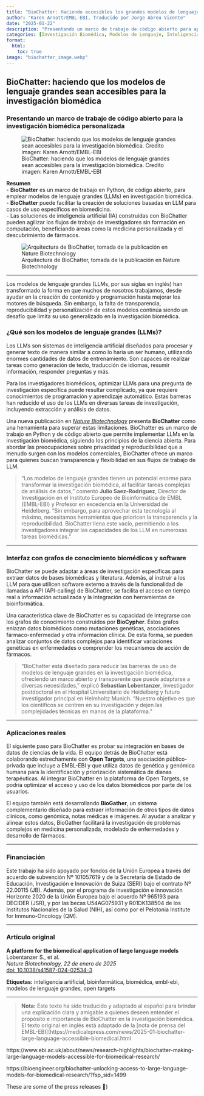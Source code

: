 ```yaml
---
title: "BioChatter: Haciendo accesibles los grandes modelos de lenguaje para la investigación biomédica"
author: "Karen Arnott/EMBL-EBI, Traducido por Jorge Abreu Vicente"
date: "2025-01-22"
description: "Presentando un marco de trabajo de código abierto para aplicar inteligencia artificial (AI) en investigación biomédica"
categories: [Investigación Biomédica, Modelos de Lenguaje, Inteligencia Artificial]
format: 
  html:
    toc: true
image: "biochatter_image.webp"
---
```


## BioChatter: haciendo que los modelos de lenguaje grandes sean accesibles para la investigación biomédica

### Presentando un marco de trabajo de código abierto para la investigación biomédica personalizada

![BioChatter: haciendo que los modelos de lenguaje grandes sean accesibles para la investigación biomédica. Credito imagen: Karen Arnott/EMBL-EBI](biochatter_image.webp)

**Resumen**  
- **BioChatter** es un marco de trabajo en Python, de código abierto, para emplear modelos de lenguaje grandes (LLMs) en investigación biomédica.  
- **BioChatter** puede facilitar la creación de soluciones basadas en LLM para casos de uso específicos en biomedicina.  
- Las soluciones de inteligencia artificial (IA) construidas con BioChatter pueden agilizar los flujos de trabajo de investigadores sin formación en computación, beneficiando áreas como la medicina personalizada y el descubrimiento de fármacos.

<!-- Embed the image in the post body -->
![Arquitectura de BioChatter, tomada de la publicación en Nature Biotechnology](41587_2024_2534_Fig1_HTML.webp)

---

Los modelos de lenguaje grandes (LLMs, por sus siglas en inglés) han transformado la forma en que muchos de nosotros trabajamos, desde ayudar en la creación de contenido y programación hasta mejorar los motores de búsqueda. Sin embargo, la falta de transparencia, reproducibilidad y personalización de estos modelos continúa siendo un desafío que limita su uso generalizado en la investigación biomédica.

### ¿Qué son los modelos de lenguaje grandes (LLMs)?
Los LLMs son sistemas de inteligencia artificial diseñados para procesar y generar texto de manera similar a como lo haría un ser humano, utilizando enormes cantidades de datos de entrenamiento. Son capaces de realizar tareas como generación de texto, traducción de idiomas, resumir información, responder preguntas y más.

Para los investigadores biomédicos, optimizar LLMs para una pregunta de investigación específica puede resultar complicado, ya que requiere conocimientos de programación y aprendizaje automático. Estas barreras han reducido el uso de los LLMs en diversas tareas de investigación, incluyendo extracción y análisis de datos.

Una nueva publicación en [*Nature Biotechnology*](https://rdcu.be/d68Ih) presenta **BioChatter** como una herramienta para superar estas limitaciones. BioChatter es un marco de trabajo en Python y de código abierto que permite implementar LLMs en la investigación biomédica, siguiendo los principios de la ciencia abierta. Para abordar las preocupaciones sobre privacidad y reproducibilidad que a menudo surgen con los modelos comerciales, BioChatter ofrece un marco para quienes buscan transparencia y flexibilidad en sus flujos de trabajo de LLM.

> “Los modelos de lenguaje grandes tienen un potencial enorme para transformar la investigación biomédica, al facilitar tareas complejas de análisis de datos,” comentó **Julio Saez-Rodriguez**, Director de Investigación en el Instituto Europeo de Bioinformática de EMBL (EMBL-EBI) y Profesor en excedencia en la Universidad de Heidelberg. “Sin embargo, para aprovechar esta tecnología al máximo, necesitamos herramientas que prioricen la transparencia y la reproducibilidad. BioChatter llena este vacío, permitiendo a los investigadores integrar las capacidades de los LLM en numerosas tareas biomédicas.”

---

### Interfaz con grafos de conocimiento biomédicos y software

BioChatter se puede adaptar a áreas de investigación específicas para extraer datos de bases biomédicas y literatura. Además, al instruir a los LLM para que utilicen software externo a través de la funcionalidad de llamadas a API (API-calling) de BioChatter, se facilita el acceso en tiempo real a información actualizada y la integración con herramientas de bioinformática.

Una característica clave de BioChatter es su capacidad de integrarse con los grafos de conocimiento construidos por **BioCypher**. Estos grafos enlazan datos biomédicos como mutaciones genéticas, asociaciones fármaco-enfermedad y otra información clínica. De esta forma, se pueden analizar conjuntos de datos complejos para identificar variaciones genéticas en enfermedades o comprender los mecanismos de acción de fármacos.

> “BioChatter está diseñado para reducir las barreras de uso de modelos de lenguaje grandes en la investigación biomédica, ofreciendo un marco abierto y transparente que puede adaptarse a diversas necesidades,” explicó **Sebastian Lobentanzer**, investigador postdoctoral en el Hospital Universitario de Heidelberg y futuro investigador principal en Helmholtz Munich. “Nuestro objetivo es que los científicos se centren en su investigación y dejen las complejidades técnicas en manos de la plataforma.”

---

### Aplicaciones reales

El siguiente paso para BioChatter es probar su integración en bases de datos de ciencias de la vida. El equipo detrás de BioChatter está colaborando estrechamente con **Open Targets**, una asociación público-privada que incluye a EMBL-EBI y que utiliza datos de genética y genómica humana para la identificación y priorización sistemática de dianas terapéuticas. Al integrar BioChatter en la plataforma de Open Targets, se podría optimizar el acceso y uso de los datos biomédicos por parte de los usuarios.

El equipo también está desarrollando **BioGather**, un sistema complementario diseñado para extraer información de otros tipos de datos clínicos, como genómica, notas médicas e imágenes. Al ayudar a analizar y alinear estos datos, BioGather facilitará la investigación de problemas complejos en medicina personalizada, modelado de enfermedades y desarrollo de fármacos.

---

### Financiación

Este trabajo ha sido apoyado por fondos de la Unión Europea a través del acuerdo de subvención Nº 101057619 y de la Secretaría de Estado de Educación, Investigación e Innovación de Suiza (SERI) bajo el contrato Nº 22.00115 (JB). Además, por el programa de investigación e innovación Horizonte 2020 de la Unión Europea bajo el acuerdo Nº 965193 para DECIDER (JSR), y por las becas U54AG075931 y R01DK138504 de los Institutos Nacionales de la Salud (NIH), así como por el Pelotonia Institute for Immuno-Oncology (QM).

---

### Artículo original
**A platform for the biomedical application of large language models**  
Lobentanzer S., et al.  
*Nature Biotechnology, 22 de enero de 2025*  
[doi: 10.1038/s41587-024-02534-3](https://doi.org/10.1038/s41587-024-02534-3)

**Etiquetas:** inteligencia artificial, bioinformática, biomédica, embl-ebi, modelos de lenguaje grandes, open targets

---

> **Nota:** Este texto ha sido traducido y adaptado al español para brindar una explicación clara y amigable a quienes deseen entender el propósito e importancia de BioChatter en la investigación biomédica. El texto original en inglés está adaptado de la [nota de prensa del EMBL-EBI](https://medicalxpress.com/news/2025-01-biochatter-large-language-accessible-biomedical.html

https://www.ebi.ac.uk/about/news/research-highlights/biochatter-making-large-language-models-accessible-for-biomedical-research/

https://bioengineer.org/biochatter-unlocking-access-to-large-language-models-for-biomedical-research/?fsp_sid=1499

These are some of the press releases 🙂)

